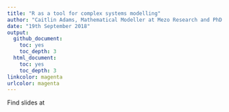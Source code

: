 ```yaml
---
title: "R as a tool for complex systems modelling"
author: "Caitlin Adams, Mathematical Modeller at Mezo Research and PhD in Astrophysics at Swinburne University of Technology"
date: "19th September 2018"
output:
  github_document:
    toc: yes
    toc_depth: 3
  html_document:
    toc: yes
    toc_depth: 3
linkcolor: magenta
urlcolor: magenta
---
```


Find slides at 



